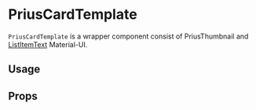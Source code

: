 

<Meta
  component={PriusCardTemplate}
  id="Components|PriusCardTemplate"
  title="Components|PriusCardTemplate"
/>

# PriusCardTemplate

`PriusCardTemplate` is a wrapper component consist of <LinkTo kind="Components|PriusThumbnail">PriusThumbnail</LinkTo> and [ListItemText](https://material-ui.com/api/list-item-text/) Material-UI.

## Usage

<Preview>
  <Story name="Basic">
    <Grid container direction="row" spacing={4}>
      <Grid item md={8}>
        <ListItem
          style={{
            border: '1px solid #ECEBED',
            borderRadius: '3px',
            padding: '1rem',
          }}
        >
          <PriusCardTemplate imageSource={''} title="Produk" />
        </ListItem>
      </Grid>
      <Grid item md={8}>
        <ListItem
          style={{
            border: '1px solid #ECEBED',
            borderRadius: '3px',
            padding: '1rem',
          }}
        >
          <PriusCardTemplate
            imageSource={''}
            title="Produk"
            description="SKU"
          />
        </ListItem>
      </Grid>
    </Grid>
  </Story>
</Preview>

## Props

<Props of={PriusCardTemplate} />
